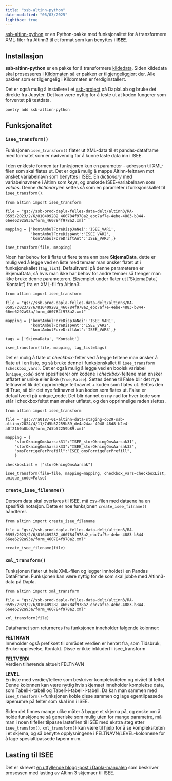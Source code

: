 ```yaml
---
title: "ssb-altinn-python"
date-modified: "06/03/2025"
lightbox: true
---
```


[ssb-altinn-python](https://pypi.org/project/ssb-altinn-python/) er en Python-pakke med funksjonalitet for å transformere XML-filer fra Altinn3 til et format som kan benyttes i **ISEE**. 

## Installasjon
**ssb-altinn-python** er en pakke for å transformere [kildedata](./datatilstander.qmd#kildedata). Siden kildedata skal prosesseres i [Kildomaten](./kildomaten.qmd) så er pakken er tilgjengeliggjort der. Alle pakker som er tilgjengelig i Kildomaten er ferdiginstallert. 

Det er også mulig å installere i et [ssb-project](./ssb-project.qmd) på DaplaLab og bruke det direkte fra Jupyter. Det kan være nyttig for å teste ut at koden fungerer som forventet på testdata.  

```.bash
poetry add ssb-altinn-python
```

## Funksjonalitet

### `isee_transform()`
Funksjonen `isee_transform()` flater ut XML-data til et pandas-dataframe med formatet som er nødvendig for å kunne laste data inn i ISEE. 

I den enkleste formen tar funksjonen kun en parameter - adressen til XML-filen som skal flates ut. 
Det er også mulig å mappe Altinn-feltnavn mot ønsket variabelnavn som benyttes i ISEE. En *dictionary* med variabelnavnene i Altinn som *keys*, og ønskede ISEE-variabelnavn som *values*. Denne *dictionary*'en settes så som en parameter i funksjonskallet til `isee_transform()`.

```.python
from altinn import isee_transform

file = "gs://ssb-prod-dapla-felles-data-delt/altinn3/RA-0595/2023/2/6/810409282_460784f978a2_ebc7af7e-4ebe-4883-b844-66ee6292a93a/form_460784f978a2.xml"

mapping = {'kontAmbulForeDispJaNei':'ISEE_VAR1',
           'kontAmbulForeDispAnt':'ISEE_VAR2',
           'kontAmbulForeDriftAnt':'ISEE_VAR3',}

isee_transform(file, mapping)
```

Noen har behov for å flate ut flere tema enn bare **SkjemaData**, dette er mulig ved å legge ved en liste med temaer man ønsker flatet ut i funksjonskallet (`tag_list`). Defaultverdi på denne parameteren er SkjemaData, så hvis man ikke har behov for andre temaer så trenger man ikke bruke denne parameteren. Eksemplet under flater ut ['SkjemaData', 'Kontakt'] fra en XML-fil  fra Altinn3:

```.python
from altinn import isee_transform

file = "gs://ssb-prod-dapla-felles-data-delt/altinn3/RA-0595/2023/2/6/810409282_460784f978a2_ebc7af7e-4ebe-4883-b844-66ee6292a93a/form_460784f978a2.xml"

mapping = {'kontAmbulForeDispJaNei':'ISEE_VAR1',
           'kontAmbulForeDispAnt':'ISEE_VAR2',
           'kontAmbulForeDriftAnt':'ISEE_VAR3',}

tags = ['SkjemaData', 'Kontakt']

isee_transform(file, mapping, tag_list=tags)
```

Det er mulig å flate ut *checkbox*-felter ved å legge feltene man ønsker å flate ut i en liste, og så bruke denne i funksjonskallet til `isee_transform (checkbox_vars)`. Det er også mulig å legge ved en boolsk variabel (`unique_code`) som spesifiserer om kodene i *checkbox*-feltene man ønsker utflatet er unike eller ikke (`True`, `False`). Settes denne til False blir det nye feltnavnet lik det opprinnelige feltnavnet + koden som flates ut. Settes den til True, så blir det nye feltnavnet kun koden som flates ut. False er defaultverdi på unique_code. Det blir dannet en ny rad for hver kode som står i checkboxfeltet man ønsker utflatet, og den opprinnelige raden slettes.

```.python
from altinn import isee_transform

file = 'gs://ra0187-01-altinn-data-staging-c629-ssb-altinn/2024/4/11/7d5b52259b89_de4a24aa-4948-48d8-b2e4-a0f2160a0bd0/form_7d5b52259b89.xml'

mapping = {
    "storOkningOmsAarsak31":"ISEE_storOkningOmsAarsak31",
    "storOkningOmsAarsak33":"ISEE_storOkningOmsAarsak33",
    "omsForrigePerPrefill":"ISEE_omsForrigePerPrefill",
    }

checkboxList = ["storOkningOmsAarsak"]

isee_transform(file=file, mapping=mapping, checkbox_vars=checkboxList, unique_code=False)
```

### `create_isee_filename()`
Dersom data skal overføres til ISEE, må csv-filen med dataene ha en spesifikk notasjon. Dette er noe funksjonen `create_isee_filname()` håndterer.

```.python
from altinn import create_isee_filename

file = "gs://ssb-prod-dapla-felles-data-delt/altinn3/RA-0595/2023/2/6/810409282_460784f978a2_ebc7af7e-4ebe-4883-b844-66ee6292a93a/form_460784f978a2.xml"

create_isee_filename(file)
```

### `xml_transform()`
Funksjonen flater ut hele XML-filen og legger innholdet i en Pandas DataFrame. Funksjonen kan være nyttig for de som skal jobbe med Altinn3-data på Dapla.

```.python
from altinn import xml_transform

file = "gs://ssb-prod-dapla-felles-data-delt/altinn3/RA-0595/2023/2/6/810409282_460784f978a2_ebc7af7e-4ebe-4883-b844-66ee6292a93a/form_460784f978a2.xml"

xml_transform(file)
```

Dataframet som returneres fra funksjonen inneholder følgende kolonner:

**FELTNAVN**  
Inneholder også prefikset til området verdien er hentet fra, som Tidsbruk, Brukeropplevelse, Kontakt. Disse er ikke inkludert i isee_transform

**FELTVERDI**  
Verdien tilhørende aktuelt FELTNAVN

**LEVEL**  
En liste med verdier/tellere som beskriver kompleksiteten og nivået til feltet. Denne kolonnen kan være nyttig hvis skjemaet inneholder komplekse data, som Tabell-i-tabell og Tabell-i-tabell-i-tabell. Da kan man sammen med `isee_transform()`-funksjonen koble disse sammen og lage egentilpassede løpenumre på felter som skal inn i ISEE. 

Siden det finnes mange ulike måter å bygge et skjema på, og ønske om å holde funskjonene så generiske som mulig uten for mange parametre, må man i noen tilfeller tilpasse lastefilen til ISEE med ekstra steg etter `isee_transfom()`. `xml_transform()` kan være til hjelp for å se kompleksiteten i et skjema, og så benytte opplysningene i FELTNAVN/LEVEL-kolonnene for å lage spesialtipassede løpenr m.m.


## Lasting til ISEE
Det er skrevet [en utfyllende blogg-post i Dapla-manualen](https://manual.dapla.ssb.no/blog/posts/2025-04-07-altinn3-til-isee/) som beskriver prosessen med lasting av Altinn 3 skjemaer til ISEE.
